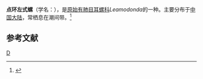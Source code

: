 {{Speciesbox
| taxon = Leamodonda exatum
| binomial_authority = (H. A. Adams)
}}
'''点环左式螺'''（学名：''{{lang|la|Leamodonda exatum}}''），是[[原始有肺目|原始有肺目]][[耳螺科|耳螺科]]''Leamodonda''的一种。主要分布于[[中国大陆|中国大陆]]，常栖息在潮间带。<ref>{{cite web|url=http://shell.sinica.edu.tw/chinese/shellbase_detail.php?science_no=6122|title=国际贝库：点环左式螺|publisher=台湾贝类资料库|accessdate=2009-08-11|archive-date=2016-03-04|archive-url=https://web.archive.org/web/20160304111555/http://shell.sinica.edu.tw/chinese/shellbase_detail.php?science_no=6122|dead-url=no}}</ref>

== 参考文献 ==
{{reflist}}

{{Taxonbar}}
[[Category:耳螺科|D]]